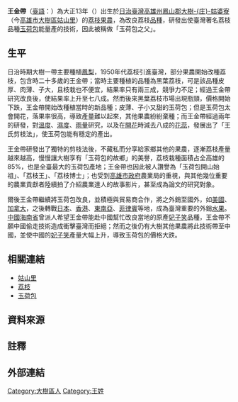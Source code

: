 {{TA
|1=zh-hans:姑山里;zh-hant:姑山里;
|2=zh-hans:村里;zh-hant:村里;
}}

'''王金帶'''（[[臺羅拼音|臺語]]：{{lang|nan|Ông Kim-tài}}）為大正13年（{{bd|1924年||catIdx=W王}}）出生於[[日治臺灣|日治臺灣]][[高雄州|高雄州]][[鳳山郡|鳳山郡]][[大樹庄|大樹-{庄}-]][[姑婆寮|姑婆寮]]（今[[高雄市|高雄市]][[大樹區|大樹區]][[姑山里|姑山里]]）的[[荔枝|荔枝]][[果農|果農]]，為改良荔枝[[品種|品種]]，研發出使臺灣著名荔枝品種[[玉荷包|玉荷包]]能量產的技術，因此被稱做「玉荷包之父」。{{refTag|name="高縣農會"|{{Cite web|url=http://www.kcfa.org.tw/LS/Display.asp?Num=80&Num2=10 |accessdate=2014-11-13 |publisher=高雄縣農會 |work=高縣農訊 |title=傑出農家-荔枝開山始祖王金帶先生 為果農開創財富 |author=翔雲 |archiveurl=https://web.archive.org/web/20141113190357/http://www.kcfa.org.tw/LS/Display.asp?Num=80&Num2=10 |archivedate=2014-11-13 |deadurl=yes }}}}{{refTag|name="臺灣時報"|{{Cite news|url=http://www.twtimes.com.tw/index.php?page=news&nid=250235|work=臺灣時報|title=玉荷包之父王金帶|date=2012-05-27|accessdate=2014-11-27|archive-url=https://web.archive.org/web/20141204175530/http://www.twtimes.com.tw/index.php?page=news&nid=250235|archive-date=2014-12-04|dead-url=yes}}}}{{refTag|name="新聞局"|{{Cite news|url=http://kcginfo.kcg.gov.tw/Publish_Content.aspx?n=337EA9B16C7004DE&sms=E5C0F6A40A13E849&s=8DA11FD1DE495B19&chapt=6606&sort=1|accessdate=2014-11-27|publisher=高雄市政府新聞局|title=來去荔枝王國─大樹王金帶荔枝園|archive-date=2014-12-04|archive-url=https://web.archive.org/web/20141204182336/http://kcginfo.kcg.gov.tw/Publish_Content.aspx?n=337EA9B16C7004DE&sms=E5C0F6A40A13E849&s=8DA11FD1DE495B19&chapt=6606&sort=1|dead-url=no}}}}{{refTag|name="物產館"|{{Cite web|url=http://www.khhstore.com.tw/main.php?mod=custom_page&func=show_page&site_id=0&page_id=44|accessdate=2014-11-27|publisher=高雄物產館蓮潭旗艦店|work=農業達人|5=|title=玉荷包達人|deadurl=yes|archiveurl=https://web.archive.org/web/20141204142133/http://www.khhstore.com.tw/main.php?mod=custom_page&func=show_page&site_id=0&page_id=44|archivedate=2014-12-04}}}}{{refTag|name="旺e報"|{{cite news|url=http://news.want-daily.com/enews/ContentT.aspx?nid=12637|publisher=中國時報公司|work=旺e報|title=研發獨特剪花法 王金帶種玉荷包 改變荔枝產業|date=2012-05-30|accessdate=2014-11-27|deadurl=yes|archiveurl=https://web.archive.org/web/20141204175330/http://news.want-daily.com/enews/ContentT.aspx?nid=12637|archivedate=2014-12-04}}}}{{refTag|name="自由時報"|{{Cite news|url=http://news.ltn.com.tw/news/local/paper/586876|accessdate=2014-11-27|date=2012-05-26|work=自由時報|title=玉荷包上市 陳菊果園促銷|author=方志賢|archive-date=2014-12-05|archive-url=https://web.archive.org/web/20141205112807/http://news.ltn.com.tw/news/local/paper/586876|dead-url=no}}}}{{refTag|name="農業故事"|{{Cite news|url=http://www.kcn.org.tw/news/modules/tadnews/index.php?nsn=2651|accessdate=2014-11-27|work=港都新聞|date=2012-12-13|title=「高雄農業故事」熱鬧開播 歡迎大家作伙來高雄物產館聽故事|deadurl=yes|archiveurl=https://web.archive.org/web/20141204201517/http://www.kcn.org.tw/news/modules/tadnews/index.php?nsn=2651|archivedate=2014-12-04}}}}

== 生平 ==
日治時期大樹一帶主要種植[[鳳梨|鳳梨]]，1950年代荔枝引進臺灣，部分果農開始改種荔枝{{refTag|name="鳳荔故事"|{{Cite web|url=http://www.designer.org.tw/event/2012/plcf/web/?cat=4|accessdate=2014-11-27|publisher=高雄市大樹區公所|work=2012高雄鳳荔文化觀光季|title=鳳荔故事|deadurl=yes|archiveurl=https://web.archive.org/web/20141215074721/http://www.designer.org.tw/event/2012/plcf/web/?cat=4|archivedate=2014-12-15}}}}，包含時二十多歲的王金帶{{refTag|name="臺灣時報"}}；當時主要種植的品種為黑葉荔枝，可是該品種皮厚、肉薄、子大，且枝栽也不便宜，結果率只有兩三成，競爭力不足；經過王金帶研究改良後，使結果率上升至七八成{{refTag|name="高縣農會"}}。然而後來黑葉荔枝市場出現瓶頸，價格開始下跌，王金帶開始改種植當時的新品種；皮薄、子小又甜的玉荷包{{refTag|name="臺灣時報"}}；但是玉荷包太會開花，落果率很高，導致產量難以起來，其他果農紛紛棄種；而王金帶經過兩年的研發，對[[溫度|溫度]]、[[濕度|濕度]]、[[雨量|雨量]]研究，以及在[[開花|開花]]時減去八成的[[花蕊|花蕊]]，發展出了「王氏剪枝法」，使玉荷包能有穩定的產出。{{refTag|name="鳳荔故事"}}{{refTag|name="新聞局"}}{{refTag|name="物產館"}}{{refTag|name="旺e報"}}{{refTag|name="高縣農會"}}{{refTag|name="人間福報"|{{Cite news|url=http://www.merit-times.com.tw/NewsPage.aspx?unid=239397|accessdate=2014-11-27|date=2011-09-26|work=人間福報|title=玉荷包始祖 86歲趴趴走|archive-date=2014-12-05|archive-url=https://web.archive.org/web/20141205131052/http://www.merit-times.com.tw/NewsPage.aspx?unid=239397|dead-url=no}}}}{{refTag|name="TVBS"|{{Cite news|url=http://news.tvbs.com.tw/entry/322431|accessdate=2014-11-27|date=2007-06-04|author=程沐真|work=TVBS新聞|title=280元落價到70　玉荷包開闊無悔|archive-date=2014-12-05|archive-url=https://web.archive.org/web/20141205045101/http://news.tvbs.com.tw/entry/322431|dead-url=no}}}}

王金帶研發出了獨特的剪枝法後，不藏私而分享給家鄉其他的果農，逐漸荔枝產量越來越高，慢慢讓大樹享有「玉荷包的故鄉」的美譽，荔枝栽種面積占全高雄的85%，也是全臺最大的玉荷包產地{{refTag|name="旺e報"}}{{refTag|name="自由時報"}}；王金帶也因此被人讚譽為「玉荷包開山始祖」{{refTag|name="人間福報"}}、「荔枝王」、「荔枝博士」{{refTag|name="高縣農會"}}{{refTag|name="物產館"}}；也受到[[高雄市政府|高雄市政府]]農業局的重視，與其他幾位重要的農業貢獻者陸續拍了介紹農業達人的故事影片{{refTag|name="農業故事"}}，甚至成為論文的研究對象。{{refTag|{{Cite journal|url=http://catalog.digitalarchives.tw/item/00/57/ec/b0.html|accessdate=2014-11-27|title=大樹鄉玉荷苞荔枝的始祖--王金帶|author=葉子|date=2003-07-17|pages=第54-55頁|journal=南主角|volume=24|archive-date=2014-12-05|archive-url=https://web.archive.org/web/20141205044357/http://catalog.digitalarchives.tw/item/00/57/ec/b0.html|dead-url=no}}}}

爾後王金帶繼續將玉荷包改良，並積極與貿易商合作，將之外銷至國外，如[[美國|美國]]、[[加拿大|加拿大]]，之後轉戰[[日本|日本]]、[[香港|香港]]、[[東南亞|東南亞]]、[[菲律賓|菲律賓]]等地，成為臺灣重要的外銷[[水果|水果]]{{refTag|name="臺灣時報"}}{{refTag|name="新聞局"}}{{refTag|name="自由時報"}}{{refTag|name="高縣農會"}}。[[中國|中國]][[海南省|海南省]]曾派人希望王金帶能赴中國幫忙改良當地的原產[[荔枝|妃子笑]]品種，王金帶不願中國偷走技術造成衝擊臺灣而拒絕；然而之後仍有大樹其他果農將此技術帶至中國，並使中國的[[荔枝|妃子笑]]產量大幅上升，導致玉荷包的價格大跌。{{refTag|name="TVBS"}}

== 相關連結 ==
*[[姑山里|姑山里]]
*[[荔枝|荔枝]]
*[[玉荷包|玉荷包]]

== 資料來源 ==
{{Reflist|2|list={{refFoot}}}}

== 註釋 ==
{{Reflist|2|list={{noteFoot}}}}

== 外部連結 ==

[[Category:大樹區人|Category:大樹區人]]
[[Category:王姓|Category:王姓]]